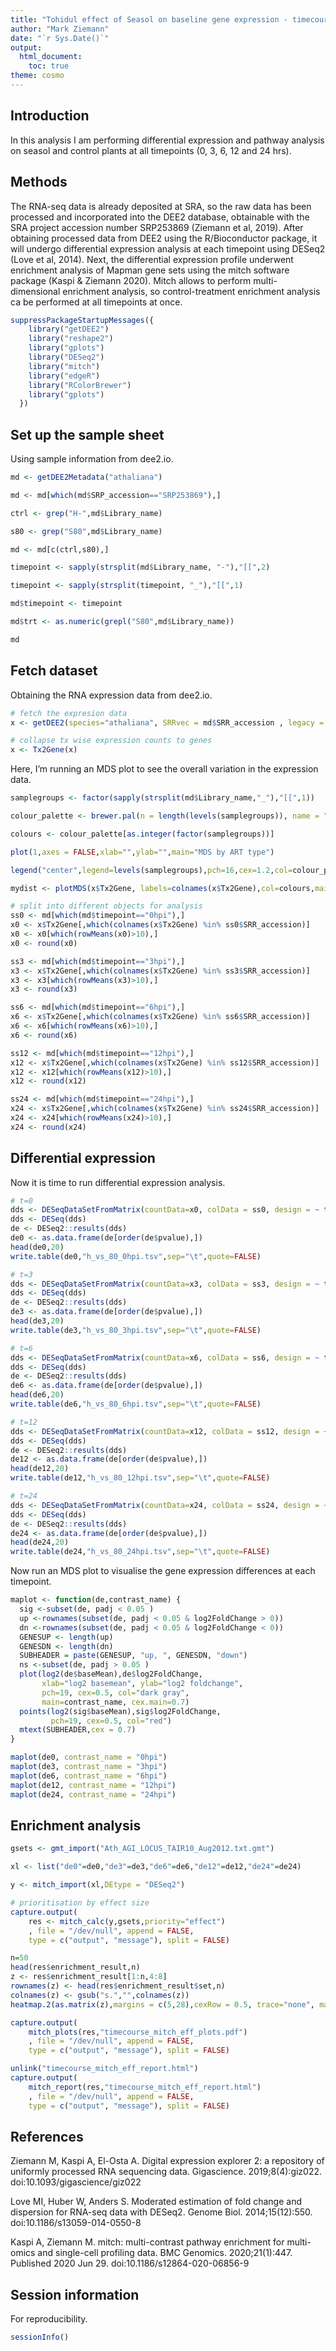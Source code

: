 ```yaml
---
title: "Tohidul effect of Seasol on baseline gene expression - timecourse"
author: "Mark Ziemann"
date: "`r Sys.Date()`"
output:
  html_document:
    toc: true
theme: cosmo
---
```


## Introduction

In this analysis I am performing differential expression and pathway analysis on seasol and control plants at all timepoints (0, 3, 6, 12 and 24 hrs).

## Methods

The RNA-seq data is already deposited at SRA, so the raw data has been processed and incorporated into the DEE2 database, obtainable with the SRA project accession number SRP253869 (Ziemann et al, 2019).
After obtaining processed data from DEE2 using the R/Bioconductor package, it will undergo differential expression analysis at each timepoint using DESeq2 (Love et al, 2014). 
Next, the differential expression profile underwent enrichment analysis of Mapman gene sets using the mitch software package (Kaspi & Ziemann 2020).
Mitch allows to perform multi-dimensional enrichment analysis, so control-treatment enrichment analysis ca be performed at all timepoints at once.

```r
suppressPackageStartupMessages({
    library("getDEE2")
    library("reshape2")
    library("gplots")
    library("DESeq2")
    library("mitch")
    library("edgeR")
    library("RColorBrewer")
    library("gplots")
  })
```

## Set up the sample sheet

Using sample information from dee2.io.

```r
md <- getDEE2Metadata("athaliana")

md <- md[which(md$SRP_accession=="SRP253869"),]

ctrl <- grep("H-",md$Library_name)

s80 <- grep("S80",md$Library_name)

md <- md[c(ctrl,s80),]

timepoint <- sapply(strsplit(md$Library_name, "-"),"[[",2)

timepoint <- sapply(strsplit(timepoint, "_"),"[[",1)

md$timepoint <- timepoint

md$trt <- as.numeric(grepl("S80",md$Library_name))

md
```



## Fetch dataset

Obtaining the RNA expression data from dee2.io.

```r

# fetch the expresion data
x <- getDEE2(species="athaliana", SRRvec = md$SRR_accession , legacy = TRUE)

# collapse tx wise expression counts to genes
x <- Tx2Gene(x)

```

Here, I'm running an MDS plot to see the overall variation in the expression data.

```r
samplegroups <- factor(sapply(strsplit(md$Library_name,"_"),"[[",1))

colour_palette <- brewer.pal(n = length(levels(samplegroups)), name = "Paired")

colours <- colour_palette[as.integer(factor(samplegroups))]

plot(1,axes = FALSE,xlab="",ylab="",main="MDS by ART type")

legend("center",legend=levels(samplegroups),pch=16,cex=1.2,col=colour_palette)

mydist <- plotMDS(x$Tx2Gene, labels=colnames(x$Tx2Gene),col=colours,main="MDS plot")

```

``` r

# split into different objects for analysis
ss0 <- md[which(md$timepoint=="0hpi"),]
x0 <- x$Tx2Gene[,which(colnames(x$Tx2Gene) %in% ss0$SRR_accession)]
x0 <- x0[which(rowMeans(x0)>10),]
x0 <- round(x0)

ss3 <- md[which(md$timepoint=="3hpi"),]
x3 <- x$Tx2Gene[,which(colnames(x$Tx2Gene) %in% ss3$SRR_accession)]
x3 <- x3[which(rowMeans(x3)>10),]
x3 <- round(x3)

ss6 <- md[which(md$timepoint=="6hpi"),]
x6 <- x$Tx2Gene[,which(colnames(x$Tx2Gene) %in% ss6$SRR_accession)]
x6 <- x6[which(rowMeans(x6)>10),]
x6 <- round(x6)

ss12 <- md[which(md$timepoint=="12hpi"),]
x12 <- x$Tx2Gene[,which(colnames(x$Tx2Gene) %in% ss12$SRR_accession)]
x12 <- x12[which(rowMeans(x12)>10),]
x12 <- round(x12)

ss24 <- md[which(md$timepoint=="24hpi"),]
x24 <- x$Tx2Gene[,which(colnames(x$Tx2Gene) %in% ss24$SRR_accession)]
x24 <- x24[which(rowMeans(x24)>10),]
x24 <- round(x24)

```

## Differential expression

Now it is time to run differential expression analysis.

```r
# t=0
dds <- DESeqDataSetFromMatrix(countData=x0, colData = ss0, design = ~ trt)
dds <- DESeq(dds)
de <- DESeq2::results(dds)
de0 <- as.data.frame(de[order(de$pvalue),])
head(de0,20)
write.table(de0,"h_vs_80_0hpi.tsv",sep="\t",quote=FALSE)

# t=3
dds <- DESeqDataSetFromMatrix(countData=x3, colData = ss3, design = ~ trt)
dds <- DESeq(dds)
de <- DESeq2::results(dds)
de3 <- as.data.frame(de[order(de$pvalue),])
head(de3,20)
write.table(de3,"h_vs_80_3hpi.tsv",sep="\t",quote=FALSE)

# t=6
dds <- DESeqDataSetFromMatrix(countData=x6, colData = ss6, design = ~ trt)
dds <- DESeq(dds)
de <- DESeq2::results(dds)
de6 <- as.data.frame(de[order(de$pvalue),])
head(de6,20)
write.table(de6,"h_vs_80_6hpi.tsv",sep="\t",quote=FALSE)

# t=12
dds <- DESeqDataSetFromMatrix(countData=x12, colData = ss12, design = ~ trt)
dds <- DESeq(dds)
de <- DESeq2::results(dds)
de12 <- as.data.frame(de[order(de$pvalue),])
head(de12,20)
write.table(de12,"h_vs_80_12hpi.tsv",sep="\t",quote=FALSE)

# t=24
dds <- DESeqDataSetFromMatrix(countData=x24, colData = ss24, design = ~ trt)
dds <- DESeq(dds)
de <- DESeq2::results(dds)
de24 <- as.data.frame(de[order(de$pvalue),])
head(de24,20)
write.table(de24,"h_vs_80_24hpi.tsv",sep="\t",quote=FALSE)

```

Now run an MDS plot to visualise the gene expression differences at each timepoint.

```r

maplot <- function(de,contrast_name) {
  sig <-subset(de, padj < 0.05 )
  up <-rownames(subset(de, padj < 0.05 & log2FoldChange > 0))
  dn <-rownames(subset(de, padj < 0.05 & log2FoldChange < 0))
  GENESUP <- length(up)
  GENESDN <- length(dn)
  SUBHEADER = paste(GENESUP, "up, ", GENESDN, "down")
  ns <-subset(de, padj > 0.05 )
  plot(log2(de$baseMean),de$log2FoldChange, 
       xlab="log2 basemean", ylab="log2 foldchange",
       pch=19, cex=0.5, col="dark gray",
       main=contrast_name, cex.main=0.7)
  points(log2(sig$baseMean),sig$log2FoldChange,
         pch=19, cex=0.5, col="red")
  mtext(SUBHEADER,cex = 0.7)
}

maplot(de0, contrast_name = "0hpi")
maplot(de3, contrast_name = "3hpi")
maplot(de6, contrast_name = "6hpi")
maplot(de12, contrast_name = "12hpi")
maplot(de24, contrast_name = "24hpi")

```

## Enrichment analysis

```r
gsets <- gmt_import("Ath_AGI_LOCUS_TAIR10_Aug2012.txt.gmt")

xl <- list("de0"=de0,"de3"=de3,"de6"=de6,"de12"=de12,"de24"=de24)

y <- mitch_import(xl,DEtype = "DESeq2")

# prioritisation by effect size
capture.output(
    res <- mitch_calc(y,gsets,priority="effect")
    , file = "/dev/null", append = FALSE,
    type = c("output", "message"), split = FALSE)

n=50
head(res$enrichment_result,n)
z <- res$enrichment_result[1:n,4:8]
rownames(z) <- head(res$enrichment_result$set,n)
colnames(z) <- gsub("s.","",colnames(z))
heatmap.2(as.matrix(z),margins = c(5,28),cexRow = 0.5, trace="none", main="multidimensional enrichment analysis")

capture.output(
    mitch_plots(res,"timecourse_mitch_eff_plots.pdf")
    , file = "/dev/null", append = FALSE,
    type = c("output", "message"), split = FALSE)

unlink("timecourse_mitch_eff_report.html")
capture.output(
    mitch_report(res,"timecourse_mitch_eff_report.html")
    , file = "/dev/null", append = FALSE,
    type = c("output", "message"), split = FALSE)

```

## References

Ziemann M, Kaspi A, El-Osta A. Digital expression explorer 2: a repository of uniformly processed RNA sequencing data. Gigascience. 2019;8(4):giz022. doi:10.1093/gigascience/giz022

Love MI, Huber W, Anders S. Moderated estimation of fold change and dispersion for RNA-seq data with DESeq2. Genome Biol. 2014;15(12):550. doi:10.1186/s13059-014-0550-8

Kaspi A, Ziemann M. mitch: multi-contrast pathway enrichment for multi-omics and single-cell profiling data. BMC Genomics. 2020;21(1):447. Published 2020 Jun 29. doi:10.1186/s12864-020-06856-9

## Session information

For reproducibility.

```r
sessionInfo()
```

